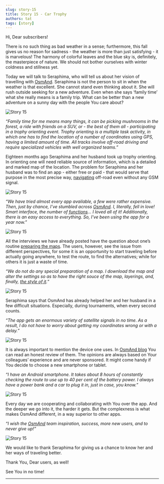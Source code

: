 ```yaml
---
slug: story-15
title: Story 15 - Car Trophy
authors: tat
tags: [story]
---
```




Hi, Dear subscribers!

There is no such thing as bad weather in a sense; furthermore, this fall gives us no reason for sadness - the weather is more than just satisfying - it is marvelous! The harmony of colorful leaves and the blue sky is, definitely, the masterpiece of nature. We should not bother ourselves with winter coldness and stillness yet.

Today we will talk to Seraphima, who will tell us about her vision of travelling with <a href="https://osmand.net/">OsmAnd</a>. Seraphima is not the person to sit in when the weather is that excellent. She cannot stand even thinking about it. She will rush outside seeking for a new adventure. Even when she says ‘family time’ what she really means is a family trip. What can be better than a new adventure on a sunny day with the people You care about?

![Story 15](./1.jpg)

<!--truncate-->

_“Family time for me means many things, it can be picking mushrooms in the forest, a ride with friends on a SUV, or - the best of them all - participating in a trophy orienting event. Trophy orienting is a multiple task activity, in which one has to find the location of a number of coordinates using GPS, having a limited amount of time. All tracks involve off-road driving and require specialized vehicles with well organized teams.”_

Eighteen months ago Seraphima and her husband took up trophy orienting. In orienting one will need reliable source of information, which is a detailed and marked map of the location. The problem for Seraphima and her husband was to find an app -  either free or paid - that would serve that purpose in the most precise way, <a href="https://osmand.net/docs/user/navigation/route-navigation">navigating</a> off-road even without any GSM signal.

![Story 15](./2.jpg)

_“We have tried almost every app available, a few were rather expensive. Then, just by chance, I’ve stumbled across <a href="https://osmand.net/">OsmAnd</a>. I, literally, fell in love! Smart interface, the number of <a href="https://osmand.net/docs/user/">functions</a>… I loved all of it! Additionally, there is an easy access to everything. So, I’ve been using the app for a year now.”_

![Story 15](./3.jpg)

All the interviews we have already posted have the question about one’s routine <a href="https://osmand.net/docs/user/plan-route/">preparing the maps</a>. The users, however, see the issue from different perspectives, for some it is an opportunity to start traveling before actually going anywhere, to test the route, to find the alternatives; while for others it is just a waste of time.

_“We do not do any special preparation of a map. I download the map and alter the settings so as to have the right souce of the map, layerings, and, finally, <a href="https://osmand.net/docs/user/map/vector-maps">the style of it</a>.”_

![Story 15](./4.jpg)

Seraphima says that OsmAnd has already helped her and her husband in a few difficult situations. Especially, during tournaments, when every second counts.

_“The app gets an enormous variety of satellite signals in no time. As a result, I do not have to worry about getting my coordinates wrong or with a delay.”_

![Story 15](./5.jpg)

It is always important to mention the device one uses. In <a href="https://osmand.net/blog">OsmAnd blog</a> You can read an honest review of them. The opinions are always based on Your colleagues’ experience and are never sponsored. It might come handy if You decide to choose a new smartphone or tablet.

_“I have an Android smartphone. It takes about 8 hours of constantly checking the route to use up to 40 per cent of the battery power. I always have a power bank and a car to plug it in, just in case, you know.”_

![Story 15](./6.jpg)

Every day we are cooperating and collaborating with You over the app. And the deeper we go into it, the harder it gets. But the complexness is what makes OsmAnd different, in a way superior to other apps.

_“I wish the <a href="https://osmand.net/">OsmAnd</a> team inspiration, success, more new users, and to never give up!”_

![Story 15](./7.jpg)

We would like to thank Seraphima for giving us a chance to know her and her ways of traveling better.

Thank You, Dear users, as well!

See You in no time!
_________________________________________________

<LinksSocial/>
<LinksTelegram/>

<AndroidStore/>
<AppleStore/>